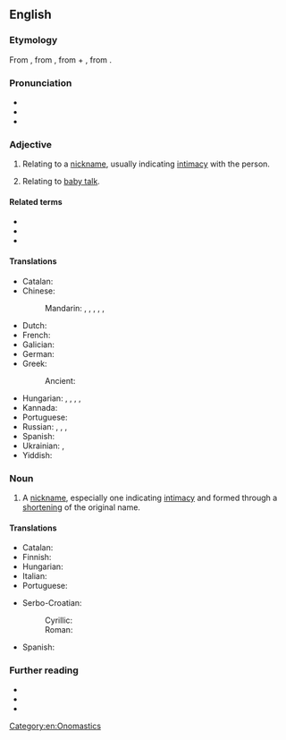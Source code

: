 ==English==
{{was wotd|2012|February|8}}

===Etymology===
From {{uder|en|grc|ὑποκοριστικός}}, from {{m|grc|ὑποκορίζομαι||I speak in the language of children}}, from {{m|grc|ὑπό||below}} + {{m|grc|κορίζομαι||I act like a girl}}, from {{m|grc|κόρη||girl}}.

===Pronunciation===
* {{IPA|en|/ˌhaɪpəkəˈɹɪstɪk/}}
* {{audio|en|LL-Q1860 (eng)-Vealhurl-hypocoristic.wav |Audio (UK)}}
* {{rhymes|en|ɪstɪk|s=5}}

===Adjective===
{{en-adj}}

# Relating to a [[nickname]], usually indicating [[intimacy]] with the person.
#: {{ux|en|English surnames which end in ''-oe'' usually began as nicknames, since ''-oe'' is a  Middle English '''hypocoristic''' suffix.}}
# Relating to [[baby talk]].

====Related terms====
* {{l|en|hypocorism}}
* {{l|en|hypocoristical}}
* {{l|en|hypocoristically}}

====Translations====
{{trans-top|relating to a nickname, usually indicating intimacy}}
* Catalan: {{t|ca|hipocorístic}}
* Chinese:
*: Mandarin: {{t|cmn|[[表示]][[親愛]]的|sc=Hani}}, {{t|cmn|[[表示]][[亲爱]]的|tr=biǎoshì qīn'ài de|sc=Hani}}, {{t+|cmn|暱稱|alt=暱稱的|sc=Hani}}, {{t+|cmn|昵称|tr=nìchēng de|alt=昵称的|sc=Hani}}, {{t|cmn|表愛|alt=表愛的|sc=Hani}}, {{t|cmn|表爱|tr=biǎo'ài de|alt=表爱的|sc=Hani}}
* Dutch: {{t|nl|hypocoristisch}}
* French: {{t+|fr|hypocoristique}}
* Galician: {{t|gl|hipocorístico|m}}
* German: {{t|de|hypokoristisch}}
* Greek:
*: Ancient: {{t|grc|ὑποκοριστικός}}
{{trans-mid}}
* Hungarian: {{t|hu|becéző}}, {{t|hu|bece-}}, {{t|hu|becenévi}}, {{t+|hu|kicsinyítő}}, {{t|hu|hipokorisztikus}}
* Kannada: {{t|kn|ಮುದ್ದುಹೆಸರಿನಂಥ|sc=Knda}}
* Portuguese: {{t+|pt|hipocorístico}}
* Russian: {{t+|ru|гипокористи́ческий}}, {{t+|ru|ласка́тельный}}, {{t+|ru|уменьши́тельный}}, {{t+|ru|уменьши́тельно-ласка́тельный}}
* Spanish: {{t+|es|hipocorístico}}
* Ukrainian: {{t+|uk|пестли́вий}}, {{t|uk|зме́ншувально-пестли́вий}}
* Yiddish: {{t|yi|היפּאָקאָריסטיק|sc=Hebr}}
{{trans-bottom}}

===Noun===
{{en-noun}}

# A [[nickname]], especially one indicating [[intimacy]] and formed through a [[shorten]]ing of the original name.

====Translations====
{{trans-top|nickname, especially one indicating intimacy and formed through shortening of the original name}}
* Catalan: {{t|ca|hipocorístic}}
* Finnish: {{t+|fi|lempinimi}}
* Hungarian: {{t+|hu|becenév}}
* Italian: {{t+|it|ipocoristico|m}}
* Portuguese: {{t+|pt|hipocorístico|m}}
{{trans-mid}}
* Serbo-Croatian:
*: Cyrillic: {{t|sh|хипокорѝстик|m}}
*: Roman: {{t+|sh|hipokorìstik|m}}
* Spanish: {{t+|es|hipocorístico}}
{{trans-bottom}}

===Further reading===
* {{R:Webster 1913}}
* {{R:Century 1911}}
* {{R:OneLook}}

[[Category:en:Onomastics]]